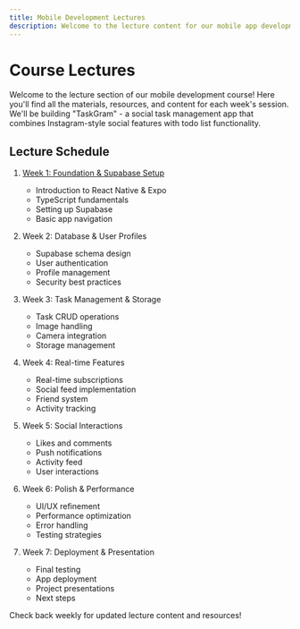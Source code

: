 ```yaml
---
title: Mobile Development Lectures
description: Welcome to the lecture content for our mobile app development course. Here you'll find detailed information for each week's session.
---
```


# Course Lectures

Welcome to the lecture section of our mobile development course! Here you'll find all the materials, resources, and content for each week's session. We'll be building "TaskGram" - a social task management app that combines Instagram-style social features with todo list functionality.

## Lecture Schedule

1. [Week 1: Foundation & Supabase Setup](/content/lectures/lecture-one)

   - Introduction to React Native & Expo
   - TypeScript fundamentals
   - Setting up Supabase
   - Basic app navigation

2. Week 2: Database & User Profiles

   - Supabase schema design
   - User authentication
   - Profile management
   - Security best practices

3. Week 3: Task Management & Storage

   - Task CRUD operations
   - Image handling
   - Camera integration
   - Storage management

4. Week 4: Real-time Features

   - Real-time subscriptions
   - Social feed implementation
   - Friend system
   - Activity tracking

5. Week 5: Social Interactions

   - Likes and comments
   - Push notifications
   - Activity feed
   - User interactions

6. Week 6: Polish & Performance

   - UI/UX refinement
   - Performance optimization
   - Error handling
   - Testing strategies

7. Week 7: Deployment & Presentation
   - Final testing
   - App deployment
   - Project presentations
   - Next steps

Check back weekly for updated lecture content and resources!
